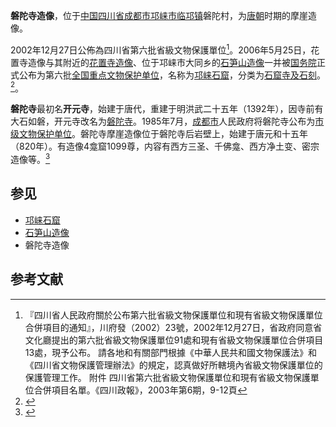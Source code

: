 {{msg:四川省文物保護單位
|名稱 = 磐陀寺摩崖造像
|編號 = 71
|圖片 = 
|級別 = S6
|分類 = 
|時代 = [[唐代|唐代]]-[[明代|明代]]
|地点 = [[四川省|四川省]][[成都市|成都市]][[邛崍市|邛崍市]][[臨邛鎮|臨邛鎮]]
|坐標 =
|登錄 = 2002年12月27日
}}
{{msg:四川省文物保護單位
|名稱 = 邛崍石窟-磐陀寺摩崖造像
|編號 = 6-854
|圖片 = 
|級別 = 106
|分類 = 
|時代 = [[唐代|唐代]]-[[宋代|宋代]]
|地点 = [[四川省|四川省]][[邛崍市|邛崍市]]
|坐標 = {{coord|30|26|28|N|103|24|45|E}}
|登錄 = 2006年5月25日
}}

'''磐陀寺造像'''，位于[[中国|中国]][[四川省|四川省]][[成都市|成都市]][[邛崃市|邛崃市]][[临邛镇|临邛镇]]磐陀村，为[[唐朝|唐朝]]时期的摩崖造像。

2002年12月27日公佈為四川省第六批省級文物保護單位<ref>『四川省人民政府關於公布第六批省級文物保護單位和現有省級文物保護單位合併項目的通知』，川府發（2002）23號，2002年12月27日，省政府同意省文化廳提出的第六批省級文物保護單位91處和現有省級文物保護單位合併項目13處，現予公布。 請各地和有關部門根據《中華人民共和國文物保護法》和《四川省文物保護管理辦法》的規定，認真做好所轄境內省級文物保護單位的保護管理工作。 附件 四川省第六批省級文物保護單位和現有省級文物保護單位合併項目名單。《四川政報》，2003年第6期，9-12頁</ref>。2006年5月25日，花置寺造像与其附近的[[花置寺造像|花置寺造像]]、位于邛崃市大同乡的[[石笋山造像|石笋山造像]]一并被[[中华人民共和国国务院|国务院]]正式公布为第六批[[全国重点文物保护单位|全国重点文物保护单位]]，名称为[[邛崃石窟|邛崃石窟]]，分类为[[石窟寺及石刻|石窟寺及石刻]]。<ref>{{Cite web |url=http://www.gov.cn/zwgk/2006-06/02/content_297818.htm |title=国务院关于核定并公布第六批全国重点文物保护单位的通知 |date=2006年 |publisher=中华人民共和国国务院 |accessdate=2014-04-17 |archive-date=2012-08-05 |archive-url=https://archive.is/20120805113248/http://www.gov.cn/zwgk/2006-06/02/content_297818.htm |dead-url=no }}</ref>。

'''磐陀寺'''最初名'''开元寺'''，始建于唐代，重建于明洪武二十五年（1392年），因寺前有大石如磐，开元寺改名为[[磐陀寺|磐陀寺]]。1985年7月，[[成都市|成都市]]人民政府将磐陀寺公布为[[成都市文物保护单位|市级文物保护单位]]。磐陀寺摩崖造像位于磐陀寺后岩壁上，始建于唐元和十五年（820年）。有造像4龛窟1099尊，内容有西方三圣、千佛龛、西方净土变、密宗造像等。<ref>{{Cite book |author=国家文物局 |title=中国文物地图集（四川分册，上） |publisher=文物出版社 |location=北京 |year=2009}}</ref>

==参见==
*[[邛崃石窟|邛崃石窟]]
*[[石笋山造像|石笋山造像]]
*磐陀寺造像

==参考文献==
{{reflist}}
{{四川全国重点文物保护单位}}